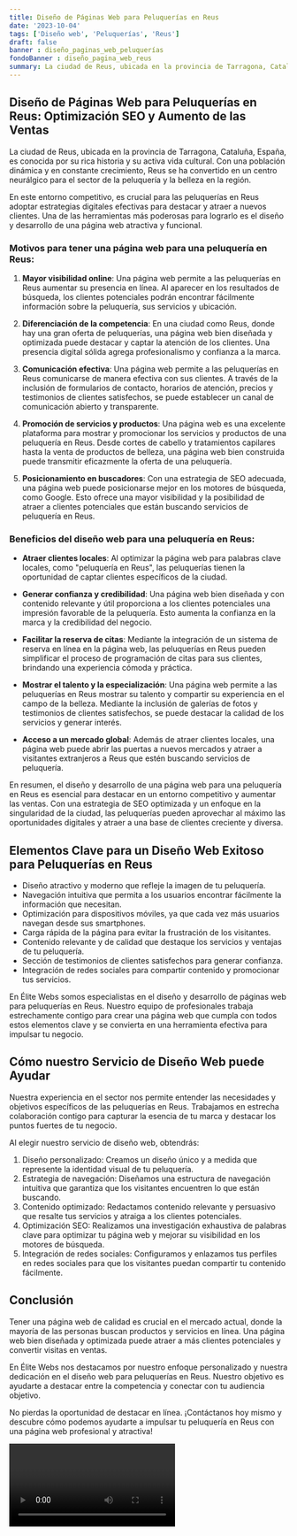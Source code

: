 ```yaml
---
title: Diseño de Páginas Web para Peluquerías en Reus
date: '2023-10-04'
tags: ['Diseño web', 'Peluquerías', 'Reus']
draft: false
banner : diseño_paginas_web_peluquerías
fondoBanner : diseño_pagina_web_reus
summary: La ciudad de Reus, ubicada en la provincia de Tarragona, Cataluña, España, es conocida por su rica historia y su activa vida cultural. Con una población dinámica y en constante crecimiento, Reus se ha convertido en un centro neurálgico para el sector de la peluquería y la belleza en la región.
---
```


## Diseño de Páginas Web para Peluquerías en Reus: Optimización SEO y Aumento de las Ventas

La ciudad de Reus, ubicada en la provincia de Tarragona, Cataluña, España, es conocida por su rica historia y su activa vida cultural. Con una población dinámica y en constante crecimiento, Reus se ha convertido en un centro neurálgico para el sector de la peluquería y la belleza en la región.

En este entorno competitivo, es crucial para las peluquerías en Reus adoptar estrategias digitales efectivas para destacar y atraer a nuevos clientes. Una de las herramientas más poderosas para lograrlo es el diseño y desarrollo de una página web atractiva y funcional.

### Motivos para tener una página web para una peluquería en Reus:

1. **Mayor visibilidad online**: Una página web permite a las peluquerías en Reus aumentar su presencia en línea. Al aparecer en los resultados de búsqueda, los clientes potenciales podrán encontrar fácilmente información sobre la peluquería, sus servicios y ubicación.

2. **Diferenciación de la competencia**: En una ciudad como Reus, donde hay una gran oferta de peluquerías, una página web bien diseñada y optimizada puede destacar y captar la atención de los clientes. Una presencia digital sólida agrega profesionalismo y confianza a la marca.

3. **Comunicación efectiva**: Una página web permite a las peluquerías en Reus comunicarse de manera efectiva con sus clientes. A través de la inclusión de formularios de contacto, horarios de atención, precios y testimonios de clientes satisfechos, se puede establecer un canal de comunicación abierto y transparente.

4. **Promoción de servicios y productos**: Una página web es una excelente plataforma para mostrar y promocionar los servicios y productos de una peluquería en Reus. Desde cortes de cabello y tratamientos capilares hasta la venta de productos de belleza, una página web bien construida puede transmitir eficazmente la oferta de una peluquería.

5. **Posicionamiento en buscadores**: Con una estrategia de SEO adecuada, una página web puede posicionarse mejor en los motores de búsqueda, como Google. Esto ofrece una mayor visibilidad y la posibilidad de atraer a clientes potenciales que están buscando servicios de peluquería en Reus.

### Beneficios del diseño web para una peluquería en Reus:

- **Atraer clientes locales**: Al optimizar la página web para palabras clave locales, como "peluquería en Reus", las peluquerías tienen la oportunidad de captar clientes específicos de la ciudad.

- **Generar confianza y credibilidad**: Una página web bien diseñada y con contenido relevante y útil proporciona a los clientes potenciales una impresión favorable de la peluquería. Esto aumenta la confianza en la marca y la credibilidad del negocio.

- **Facilitar la reserva de citas**: Mediante la integración de un sistema de reserva en línea en la página web, las peluquerías en Reus pueden simplificar el proceso de programación de citas para sus clientes, brindando una experiencia cómoda y práctica.

- **Mostrar el talento y la especialización**: Una página web permite a las peluquerías en Reus mostrar su talento y compartir su experiencia en el campo de la belleza. Mediante la inclusión de galerías de fotos y testimonios de clientes satisfechos, se puede destacar la calidad de los servicios y generar interés.

- **Acceso a un mercado global**: Además de atraer clientes locales, una página web puede abrir las puertas a nuevos mercados y atraer a visitantes extranjeros a Reus que estén buscando servicios de peluquería.

En resumen, el diseño y desarrollo de una página web para una peluquería en Reus es esencial para destacar en un entorno competitivo y aumentar las ventas. Con una estrategia de SEO optimizada y un enfoque en la singularidad de la ciudad, las peluquerías pueden aprovechar al máximo las oportunidades digitales y atraer a una base de clientes creciente y diversa.

<GifSeo />

<Cta />

## Elementos Clave para un Diseño Web Exitoso para Peluquerías en Reus

- Diseño atractivo y moderno que refleje la imagen de tu peluquería.
- Navegación intuitiva que permita a los usuarios encontrar fácilmente la información que necesitan.
- Optimización para dispositivos móviles, ya que cada vez más usuarios navegan desde sus smartphones.
- Carga rápida de la página para evitar la frustración de los visitantes.
- Contenido relevante y de calidad que destaque los servicios y ventajas de tu peluquería.
- Sección de testimonios de clientes satisfechos para generar confianza.
- Integración de redes sociales para compartir contenido y promocionar tus servicios.

En Élite Webs somos especialistas en el diseño y desarrollo de páginas web para peluquerías en Reus. Nuestro equipo de profesionales trabaja estrechamente contigo para crear una página web que cumpla con todos estos elementos clave y se convierta en una herramienta efectiva para impulsar tu negocio.

## Cómo nuestro Servicio de Diseño Web puede Ayudar

Nuestra experiencia en el sector nos permite entender las necesidades y objetivos específicos de las peluquerías en Reus. Trabajamos en estrecha colaboración contigo para capturar la esencia de tu marca y destacar los puntos fuertes de tu negocio.

Al elegir nuestro servicio de diseño web, obtendrás:

1. Diseño personalizado: Creamos un diseño único y a medida que represente la identidad visual de tu peluquería.
2. Estrategia de navegación: Diseñamos una estructura de navegación intuitiva que garantiza que los visitantes encuentren lo que están buscando.
3. Contenido optimizado: Redactamos contenido relevante y persuasivo que resalte tus servicios y atraiga a los clientes potenciales.
4. Optimización SEO: Realizamos una investigación exhaustiva de palabras clave para optimizar tu página web y mejorar su visibilidad en los motores de búsqueda.
5. Integración de redes sociales: Configuramos y enlazamos tus perfiles en redes sociales para que los visitantes puedan compartir tu contenido fácilmente.

## Conclusión

Tener una página web de calidad es crucial en el mercado actual, donde la mayoría de las personas buscan productos y servicios en línea. Una página web bien diseñada y optimizada puede atraer a más clientes potenciales y convertir visitas en ventas.

En Élite Webs nos destacamos por nuestro enfoque personalizado y nuestra dedicación en el diseño web para peluquerías en Reus. Nuestro objetivo es ayudarte a destacar entre la competencia y conectar con tu audiencia objetivo.

No pierdas la oportunidad de destacar en línea. ¡Contáctanos hoy mismo y descubre cómo podemos ayudarte a impulsar tu peluquería en Reus con una página web profesional y atractiva!

<Video />

<CtaBot job='Peluquerías' city='Reus'/>

<Gmaps query='Reus+españa+maps' />
